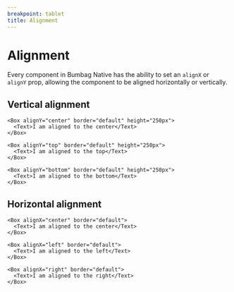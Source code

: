 ```yaml
---
breakpoint: tablet
title: Alignment
---
```


# Alignment

Every component in Bumbag Native has the ability to set an `alignX` or `alignY` prop, allowing the component to be aligned horizontally or vertically.

## Vertical alignment

```jsx-live
<Box alignY="center" border="default" height="250px">
  <Text>I am aligned to the center</Text>
</Box>
```

```jsx-live
<Box alignY="top" border="default" height="250px">
  <Text>I am aligned to the top</Text>
</Box>
```

```jsx-live
<Box alignY="bottom" border="default" height="250px">
  <Text>I am aligned to the bottom</Text>
</Box>
```

## Horizontal alignment

```jsx-live
<Box alignX="center" border="default">
  <Text>I am aligned to the center</Text>
</Box>
```

```jsx-live
<Box alignX="left" border="default">
  <Text>I am aligned to the left</Text>
</Box>
```

```jsx-live
<Box alignX="right" border="default">
  <Text>I am aligned to the right</Text>
</Box>
```
